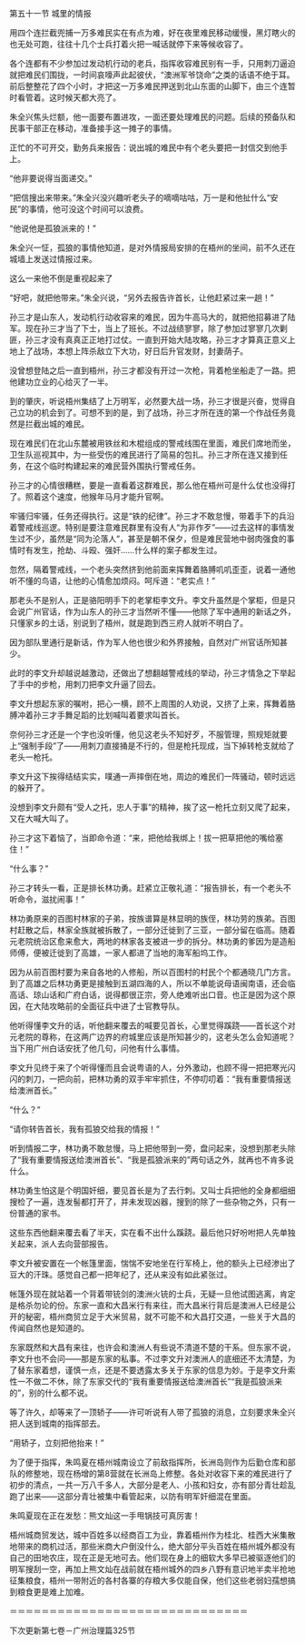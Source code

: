 

第五十一节 城里的情报

用四个连拦截兜捕一万多难民实在有点为难，好在夜里难民移动缓慢，黑灯瞎火的也无处可跑，往往十几个士兵打着火把一喊话就停下来等候收容了。

各个连都有不少参加过发动机行动的老兵，指挥收容难民别有一手，只用刺刀逼迫就把难民们围拢，一时间哀嚎声此起彼伏，“澳洲军爷饶命”之类的话语不绝于耳。前后整整花了四个小时，才把这一万多难民押送到北山东面的山脚下，由三个连暂时看管着。这时候天都大亮了。

朱全兴焦头烂额，他一面要布置进攻，一面还要处理难民的问题。后续的预备队和民事干部正在移动，准备接手这一摊子的事情。

正忙的不可开交，勤务兵来报告：说出城的难民中有个老头要把一封信交到他手上。

“他非要说得当面递交。”

“把信搜出来带来。”朱全兴没兴趣听老头子的嘀嘀咕咕，万一是和他扯什么“安民”的事情，他可没这个时间可以浪费。

“他说他是孤狼派来的！”

朱全兴一怔，孤狼的事情他知道，是对外情报局安排的在梧州的坐间，前不久还在城墙上发送过情报过来。

这么一来他不倒是重视起来了

“好吧，就把他带来。”朱全兴说，“另外去报告许首长，让他赶紧过来一趟！”

孙三才是山东人，发动机行动收容来的难民，因为牛高马大的，就把他招募进了陆军。现在孙三才当了下士，当上了班长。不过战绩寥寥，除了参加过寥寥几次剿匪，孙三才没有真真正正地打过仗。一直到开始大陆攻略，孙三才才算真正意义上地上了战场，本想上阵杀敌立下大功，好日后升官发财，封妻荫子。

没曾想登陆之后一直到梧州，孙三才都没有开过一次枪，背着枪坐船走了一路。把他建功立业的心给灭了一半。

到的肇庆，听说梧州集结了上万明军，必然要大战一场，孙三才很是兴奋，觉得自己立功的机会到了。可想不到的是，到了战场，孙三才所在连的第一个作战任务竟然是拦截出城的难民。

现在难民们在北山东麓被用铁丝和木棍组成的警戒线围在里面，难民们席地而坐，卫生队巡视其中，为一些受伤的难民进行了简易的包扎。孙三才所在连又接到任务，在这个临时构建起来的难民营外围执行警戒任务。

孙三才的心情很糟糕，要是一直看着这群难民，那么他在梧州可是什么仗也没得打了。照着这个速度，他猴年马月才能升官啊。

牢骚归牢骚，任务还得执行。这是“铁的纪律”。孙三才不敢怠慢，带着手下的兵沿着警戒线巡逻。特别是要注意难民群里有没有人“为非作歹”――过去这样的事情发生过不少，虽然是“同为沦落人”，甚至是朝不保夕，但是难民营地中弱肉强食的事情时有发生，抢劫、斗殴、强奸……什么样的案子都发生过。

忽然，隔着警戒线，一个老头突然挤到他前面来挥舞着胳膊叽叽歪歪，说着一通他听不懂的鸟语，让他的心情愈加烦闷。呵斥道：“老实点！”

那老头不是别人，正是骆阳明手下的老掌柜李文升。李文升虽然是个掌柜，但是只会说广州官话，作为山东人的孙三才当然听不懂――他除了军中通用的新话之外，只懂家乡的土话，别说到了梧州，就是跑到西三府人就听不明白了。

因为部队里通行是新话，作为军人他也很少和外界接触，自然对广州官话所知甚少。

此时的李文升却越说越激动，还做出了想翻越警戒线的举动，孙三才情急之下举起了手中的步枪，用刺刀把李文升逼了回去。

李文升想起东家的嘱咐，把心一横，顾不上周围的人劝说，又挤了上来，挥舞着胳膊冲着孙三才手舞足蹈的比划喊叫着要求叫首长。

奈何孙三才还是一个字也没听懂，他见这老头不知好歹，不服管理，照规矩就要上“强制手段”了――用刺刀直接捅是不行的，但是枪托现成，当下掉转枪支就给了老头一枪托。

李文升这下挨得结结实实，噗通一声摔倒在地，周边的难民们一阵骚动，顿时远远的躲开了。

没想到李文升颇有“受人之托，忠人于事”的精神，挨了这一枪托立刻又爬了起来，又在大喊大叫了。

孙三才这下着恼了，当即命令道：“来，把他给我绑上！拔一把草把他的嘴给塞住！”

“什么事？”

孙三才转头一看，正是排长林功勇。赶紧立正敬礼道：“报告排长，有一个老头不听命令，滋扰闹事！”

林功勇原来的百图村林家的子弟，按族谱算是林显明的族侄，林功劳的族弟。百图村赶散之后，林家全族就被拆散了，一部分迁徙到了三亚，一部分留在临高。随着元老院统治区愈来愈大，两地的林家各支被进一步的拆分。林功勇的爹因为是造船师傅，便被迁徙到了高雄，一家人都进了当地的海军船坞工作。

因为从前百图村要为来自各地的人修船，所以百图村的村民个个都通晓几门方言。到了高雄之后林功勇更是接触到五湖四海的人，所以不单能说母语闽南语，还会临高话、琼山话和广府白话，说得都很正宗，旁人绝难听出口音。也正是因为这个原因，在大陆攻略前的全面征兵中进了士官教导队。

他听得懂李文升的话，听他翻来覆去的喊要见首长，心里觉得蹊跷――首长这个对元老院的尊称，在这两广边界的府城里应该是所知甚少的，这老头怎么会知道呢？当下用广州白话安抚了他几句，问他有什么事情。

李文升见终于来了个听得懂而且会说粤语的人，分外激动，也顾不得一把把寒光闪闪的刺刀，一把向前，把林功勇的双手牢牢抓住，不停叨叨着：“我有重要情报送给澳洲首长。”

“什么？”

“请你转告首长，我有孤狼交给我的情报！”

听到情报二字，林功勇不敢怠慢，马上把他带到一旁，盘问起来，没想到那老头除了“我有重要情报送给澳洲首长”、“我是孤狼派来的”两句话之外，就再也不肯多说什么。

林功勇生怕这是个明国奸细，要见首长是为了去行刺。又叫士兵把他的全身都细细搜检了一遍，连发髻都打开了，并未发现凶器，搜到的除了一些杂物之外，只有一份普通的家书。

这些东西他翻来覆去看了半天，实在看不出什么蹊跷。最后他只好吩咐把人先单独关起来，派人去向营部报告。

李文升被安置在一个帐篷里面，惴惴不安地坐在行军椅上，他的额头上已经渗出了豆大的汗珠。感觉自己都一把年纪了，还从来没有如此紧张过。

帐篷外现在就站着一个背着带铳剑的澳洲火铳的士兵，无疑一旦他试图逃离，肯定是格杀勿论的份。东家一直和大昌米行有来往，而大昌米行背后是澳洲人已经是公开的秘密，梧州商贸立足于大米贸易，就不可能不和大昌打交道，一些关于大昌的传闻自然也是知道的。

东家既然和大昌有来往，也许会和澳洲人有些说不清道不楚的干系。但东家不说，李文升也不会问――那是东家的私事。不过李文升对澳洲人的底细还不太清楚，为了替东家着想，谨慎一点，还是不要透露太多关于东家的信息为妙。于是李文升索性一不做二不休，除了东家交代的“我有重要情报送给澳洲首长”“我是孤狼派来的”，别的什么都不说。

等了许久，却等来了一顶轿子――许可听说有人带了孤狼的消息，立刻要求朱全兴把人送到城南的指挥部去。

“用轿子，立刻把他抬来！”

为了便于指挥，朱鸣夏在梧州城南设立了前敌指挥所，长洲岛则作为后勤仓库和部队的修整地，现在杨增的第8营就在长洲岛上修整。各处对收容下来的难民进行了初步的清点，一共一万八千多人，大部分是老人、小孩和妇女，亦有部分青壮趁乱跑了出来――这部分青壮被集中看管起来，以防有明军奸细混在里面。

朱鸣夏现在正在发愁：熊文灿这一手甩锅技可真厉害！

梧州城商贸发达，城中百姓多以经商百工为业，靠着梧州作为桂北、桂西大米集散地带来的商机过活，那些米商大户倒没什么，绝大部分平头百姓在梧州城外都没有自己的田地农庄，现在正是无地可去。他们现在身上的细软大多早已被驱逐他们的明军搜刮一空，再加上熊文灿在战前就在梧州城外的四乡八野有意识地半卖半抢地征集粮食，梧州一带附近的各村各寨的存粮大多仅能自保，他们这些老弱妇孺想搞到粮食更是难上加难。

＝＝＝＝＝＝＝＝＝＝＝＝＝＝＝＝＝＝＝＝＝＝＝＝＝＝＝＝＝＝

下次更新第七卷－广州治理篇325节

